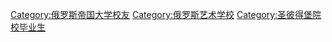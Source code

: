 [[Category:俄罗斯帝国大学校友|Category:俄罗斯帝国大学校友]]
[[Category:俄罗斯艺术学校|Category:俄罗斯艺术学校]]
[[Category:圣彼得堡院校毕业生|Category:圣彼得堡院校毕业生]]